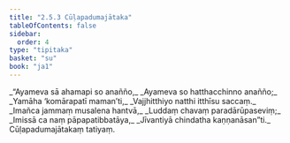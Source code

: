 ```yaml
---
title: "2.5.3 Cūḷapadumajātaka"
tableOfContents: false
sidebar:
  order: 4
type: "tipitaka"
basket: "su"
book: "ja1"
---
```



<DynamicBreadcrumb />

<Division number="85" book="ja1" bookNo="22" page="196">

<Paragraph number="476" type="verses" book="ja1">
_“Ayameva sā ahamapi so anañño,_  
_Ayameva so hatthacchinno anañño;_  
_Yamāha ‘komārapatī maman’ti,_  
_Vajjhitthiyo natthi itthīsu saccaṃ._  

</Paragraph>

</Division>
<Division number="86" book="ja1" bookNo="22" page="196">

<Paragraph number="477" type="verses" book="ja1">
_Imañca jammaṃ musalena hantvā,_  
_Luddaṃ chavaṃ paradārūpaseviṃ;_  
_Imissā ca naṃ pāpapatibbatāya,_  
_Jīvantiyā chindatha kaṇṇanāsan”ti._  


</Paragraph>
</Division>

<Paragraph number="478" type="center" book="ja1">
Cūḷapadumajātakaṃ tatiyaṃ.
</Paragraph>